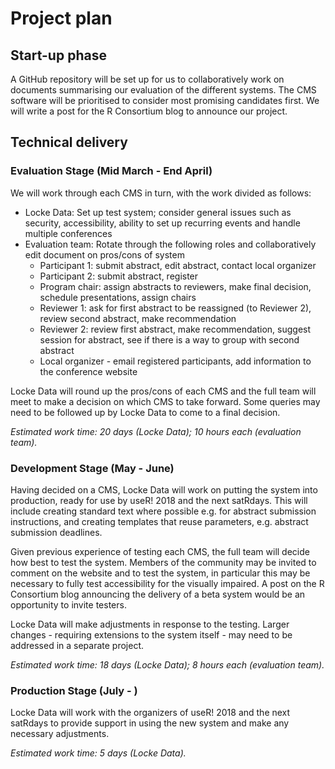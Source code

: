 # Project plan

## Start-up phase

<!--
Covering the planning phase, this section should provide a relatively detailed plan of how work will start on the project. This section is important because projects need to get up and running quickly.


 - [ ] Setting up collaboration platform inc. code for contributors etc.
 - [ ] Licence decisions
 - [ ] Reporting framework
-->

A GitHub repository will be set up for us to collaboratively work on documents
summarising our evaluation of the different systems. The CMS software
will be prioritised to consider most promising candidates first. We will write
a post for the R Consortium blog to announce our project.

## Technical delivery
<!--
Covering the actual delivery of the project this section should provide at least a high-level the implementation. 

Including target dates is really important as you need to be committed and the ISC need to have a means of tracking delivery
-->

### Evaluation Stage (Mid March - End April)

We will work through each CMS in turn, with the work divided as follows:

 - Locke Data: Set up test system; consider general issues such 
 as security, accessibility, ability to set up recurring events and handle 
 multiple conferences
 - Evaluation team: Rotate through the following roles and collaboratively edit
 document on pros/cons of system
    - Participant 1: submit abstract, edit abstract, contact local organizer
    - Participant 2: submit abstract, register
    - Program chair: assign abstracts to reviewers, make final decision, 
    schedule presentations, assign chairs
    - Reviewer 1: ask for first abstract to be reassigned (to Reviewer 2), 
    review second abstract, make recommendation
    - Reviewer 2: review first abstract, make recommendation, suggest session 
    for abstract, see if there is a way to group with second abstract
    - Local organizer - email registered participants, add information to the
    conference website
    
Locke Data will round up the pros/cons of each CMS and the full team will meet to 
make a decision on which CMS to take forward. Some 
queries may need to be followed up by Locke Data to come to a final decision.

*Estimated work time: 20 days (Locke Data); 10 hours each (evaluation team).*

### Development Stage (May - June)

Having decided on a CMS, Locke Data will work on putting the system into production, ready for use by useR! 2018 and the next satRdays. This will include creating standard text where possible e.g. for abstract submission instructions, and creating templates that reuse parameters, e.g. abstract submission deadlines.

Given previous experience of testing each CMS, the full team will decide how best to test the system. Members of the community may be invited to comment on the website and to test the system, in particular this may be necessary to fully test accessibility for the visually impaired. A post on the R Consortium blog announcing the delivery of a beta system would be an opportunity to invite testers.

Locke Data will make adjustments in response to the testing. Larger changes - requiring extensions to the system itself - may need to be addressed in a separate project.

*Estimated work time: 18 days (Locke Data); 8 hours each (evaluation team).*

### Production Stage (July - )

Locke Data will work with the organizers of useR! 2018 and the next satRdays to 
provide support in using the new system and make any necessary adjustments.

*Estimated work time: 5 days (Locke Data).*
